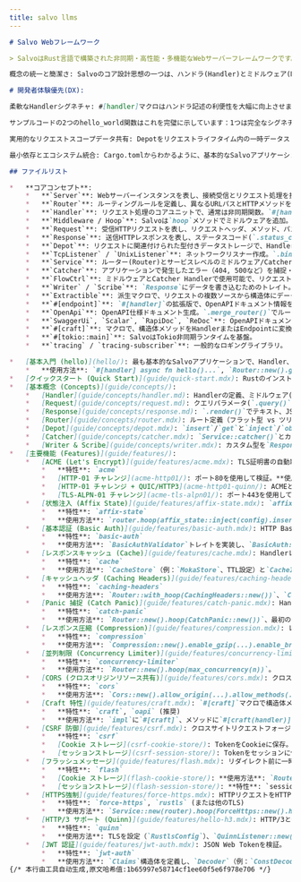 ```yaml
---
title: salvo llms
---
```


```markdown
# Salvo Webフレームワーク

> SalvoはRust言語で構築された非同期・高性能・多機能なWebサーバーフレームワークです。シンプルでモジュール化された設計により、使いやすく拡張性に優れ、強力なルーティング、ミドルウェア(Hoop)、データ抽出、WebSocket、TLS(OpenSSL/Rustls証明書のホットリロード対応)、HTTP/3、ACME証明書自動管理、複数のリバースプロキシ戦略、リクエストタイムアウト制御、カスタムエラー処理(Catcher)、OpenAPIサポートなどの機能を提供します。

概念の統一と簡潔さ: Salvoのコア設計思想の一つは、ハンドラ(Handler)とミドルウェア(Middleware)を統一することです。これらは本質的にHandlerトレイトの実装であり、リクエスト(Request)の処理とレスポンス(Response)の変更を担当します。この統一により学習すべき概念が減り、フレームワークの理解と使用が容易になります。ミドルウェアは特定のルーティングメソッド（hoopなど）で適用されます。

# 開発者体験優先(DX):

柔軟なHandlerシグネチャ: #[handler]マクロはハンドラ記述の利便性を大幅に向上させます。開発者はパラメータの完全なリストや固定順序を気にする必要がなく、実際に必要なパラメータ（例: &mut Request, &mut Depot, &mut Response）だけを関数シグネチャで宣言できます。使用しないパラメータは省略可能で、順序も自由です。これによりコードが簡素化され、ビジネスロジックに集中できます。

サンプルコードの2つのhello_world関数はこれを完璧に示しています：1つは完全なシグネチャを使用（未使用パラメータに_を付加）、もう1つは必須の&mut Responseのみを保持しています。

実用的なリクエストスコープデータ共有: Depotをリクエストライフタイム内の一時データストレージとして提供。ミドルウェアとハンドラはDepotを通じて情報を共有できます（例：認証ミドルウェアがユーザー情報を保存、後続ハンドラが読み取り）。

最小依存とエコシステム統合: Cargo.tomlからわかるように、基本的なSalvoアプリケーションのコア依存は少なく、tokio（非同期ランタイム）やtracing（ログ/トレース）など成熟したエコシステムライブラリに依存し、車輪の再発明を避けています。

## ファイルリスト

*   **コアコンセプト**:
    *   **`Server`**: Webサーバーインスタンスを表し、接続受信とリクエスト処理を担当。
    *   **`Router`**: ルーティングルールを定義し、異なるURLパスとHTTPメソッドを対応する処理ロジック(Handler)にマッピング。パスパラメータ(`{name}`や`{id:num}`)、ワイルドカード(`{*rest}`, `{**rest}`)、`.host()`や`.filter_fn()`による複雑なマッチングをサポート。`.push()`で子ルート追加、`.then()`で条件付きルーティング。
    *   **`Handler`**: リクエスト処理のコアユニットで、通常は非同期関数。`#[handler]`マクロで関数をHandlerに変換でき、パラメータ(`Request`, `Depot`, `Response`, `FlowCtrl`)の省略や並べ替えが可能。Handlerはミドルウェアやエラーハンドラとしても機能。`Writer`や`Scribe`を実装した型、または`Result<T, E>`（TとEが`Writer`を実装）を直接返せます。
    *   **`Middleware / Hoop`**: Salvoは`hoop`メソッドでミドルウェアを追加。ミドルウェアは最終Handlerにリクエストが到達する前、またはクライアントにレスポンスが返される前に実行されるロジックユニット。
    *   **`Request`**: 受信HTTPリクエストを表し、リクエストヘッダ、メソッド、パス、クエリパラメータ、リクエストボディなどを含む。`.parse_*()`や`.extract()`で強力な型構造にデータを解析。`.file()`と`.files()`でファイルアップロード処理。`.remote_addr()`でクライアントアドレス取得。
    *   **`Response`**: 送信HTTPレスポンスを表し、ステータスコード(`.status_code()`)、レスポンスヘッダ(`.headers_mut()`, `.add_header()`)、レスポンスボディなどを設定。`.render()`でレスポンスボディ（テキスト、HTML、JSON、リダイレクトなど）を簡単に設定可能。`.channel()`でストリーミングレスポンス機能を提供。
    *   **`Depot`**: リクエストに関連付けられた型付きデータストレージで、Handler間やミドルウェア間でデータ共有。`.insert("key", value)`/`.get::<T>("key")`または`.inject(value)`/`.obtain::<T>()`を使用。
    *   **`TcpListener` / `UnixListener`**: ネットワークリスナー作成。`.bind().await`で`Acceptor`を返す。`.rustls()`, `.openssl()`, `.native_tls()`でTLS設定追加、`.acme()`で自動証明書管理有効化、`.quinn()`でQUIC/HTTP3有効化可能。`.join()`で複数リスナーを結合。
    *   **`Service`**: ルーター(Router)とサービスレベルのミドルウェア/Catchersの組み合わせ。`Service::new(router)`。
    *   **`Catcher`**: アプリケーションで発生したエラー（404, 500など）を捕捉・処理。`Service::catcher()`で追加。`hoop`を追加して処理ロジックをカスタマイズ可能。
    *   **`FlowCtrl`**: ミドルウェアとCatcher Handlerで使用可能で、リクエスト処理フローを制御（例：`ctrl.skip_rest()`）。
    *   **`Writer` / `Scribe`**: `Response`にデータを書き込むためのトレイト。
    *   **`Extractible`**: 派生マクロで、リクエストの複数ソースから構造体にデータを自動抽出。
    *   **`#[endpoint]`**: `#[handler]`の拡張版で、OpenAPIドキュメント情報を自動生成。
    *   **`OpenApi`**: OpenAPI仕様ドキュメント生成。`.merge_router()`でルート情報収集。`.into_router()`でJSON仕様を提供するルート作成。
    *   **`SwaggerUi`, `Scalar`, `RapiDoc`, `ReDoc`**: OpenAPIドキュメントのインタラクティブUIを提供。
    *   **`#[craft]`**: マクロで、構造体メソッドをHandlerまたはEndpointに変換し、ステートフルな処理ロジックを簡素化。
    *   **`#[tokio::main]`**: SalvoはTokio非同期ランタイムを基盤。
    *   **`tracing` / `tracing-subscriber`**: 一般的なロギングライブラリ。

*   [基本入門 (hello)](hello/): 最も基本的なSalvoアプリケーションで、Handler、Router、サーバー起動を展示。
    *   **使用方法**: `#[handler] async fn hello()...`, `Router::new().get(hello)`, `Server::new(acceptor).serve(router)`。
*   [クイックスタート (Quick Start)](guide/quick-start.mdx): Rustのインストール方法、最初のSalvoプロジェクト作成、`#[handler]`マクロの使い方、HTTP/3サンプル、Salvo CLIツールのガイド。
*   [基本概念 (Concepts)](guide/concepts/):
    *   [Handler](guide/concepts/handler.md): Handlerの定義、ミドルウェア(hoop)と目標(goal)としての使用法、`#[handler]`マクロの詳細説明、エラー処理(`Result<T: Writer, E: Writer>`)。
    *   [Request](guide/concepts/request.md): クエリパラメータ(`.query()`)、フォームデータ(`.form()`)、JSONデータ(`.parse_json()`)、パスパラメータ(`.param()`)、Header(`.header()`)などの取得。`Extractible`マクロと組み込み抽出器(`JsonBody`, `FormBody`, `QueryParam`など)による自動データ抽出の紹介。
    *   [Response](guide/concepts/response.md): `.render()`でテキスト、JSON、HTMLを書き込み；ステータスコード設定(`.status_code()`)；リダイレクト実行(`Redirect::found()`)。
    *   [Router](guide/concepts/router.mdx): ルート定義（フラット型 vs ツリー型）、パスマッチ（静的、パラメータ`{id}`、数値`{id:num}`、正規表現`{id:regex}`、ワイルドカード`{*rest}`, `{**rest}`）、フィルター(`.filter()`, `.filter_fn()`)、ミドルウェア(`.hoop()`)、条件付きルーティング(`.then()`)。
    *   [Depot](guide/concepts/depot.mdx): `insert`/`get`と`inject`/`obtain`を使用してリクエスト処理中にデータを共有。
    *   [Catcher](guide/concepts/catcher.mdx): `Service::catcher()`とカスタムHandlerでエラー（404など）を処理。
    *   [Writer & Scribe](guide/concepts/writer.mdx): カスタム型を`Response`に書き込む方法を定義するトレイト。
*   [主要機能 (Features)](guide/features/):
    *   [ACME (Let's Encrypt)](guide/features/acme.mdx): TLS証明書の自動取得と更新。
        *   **特性**: `acme`
        *   [HTTP-01 チャレンジ](acme-http01/): ポート80を使用して検証。**使用方法**: `TcpListener::new(...):443.acme().cache_path(...).add_domain(...).http01_challenge(&mut router).join(TcpListener::new(...):80).bind()`.
        *   [HTTP-01 チャレンジ + QUIC/HTTP3](acme-http01-quinn/): ACMEとHTTP3を同時有効化。**使用方法**: `http01_challenge`の後に`.quinn("0.0.0.0:443")`を追加。
        *   [TLS-ALPN-01 チャレンジ](acme-tls-alpn01/): ポート443を使用して検証、ポート80のリスニング不要。**使用方法**: `TcpListener::new(...):443.acme().cache_path(...).add_domain(...).bind()` (デフォルトでTLS-ALPN-01を使用)。
    *   [状態注入 (Affix State)](guide/features/affix-state.mdx): `affix_state::inject()`と`affix_state::insert()`ミドルウェアで`Depot`に共有データを注入。
        *   **特性**: `affix-state`
        *   **使用方法**: `router.hoop(affix_state::inject(config).insert("key", value))`、Handler内で`depot.obtain::<Config>()`または`depot.get::<T>("key")`。
    *   [基本認証 (Basic Auth)](guide/features/basic-auth.mdx): HTTP Basic Authを実装。
        *   **特性**: `basic-auth`
        *   **使用方法**: `BasicAuthValidator`トレイトを実装し、`BasicAuth::new(validator)`ミドルウェアを作成して`hoop()`で追加。
    *   [レスポンスキャッシュ (Cache)](guide/features/cache.mdx): Handlerレスポンスをキャッシュ。
        *   **特性**: `cache`
        *   **使用方法**: `CacheStore`（例：`MokaStore`、TTL設定）と`CacheIssuer`（例：`RequestIssuer`）を設定し、`Cache::new(store, issuer)`ミドルウェアを作成して`hoop()`で追加。
    *   [キャッシュヘッダ (Caching Headers)](guide/features/caching-headers.mdx): `ETag`と`Cache-Control`ヘッダを自動追加。
        *   **特性**: `caching-headers`
        *   **使用方法**: `Router::with_hoop(CachingHeaders::new())`、`Compression`の前に配置するのが望ましい。
    *   [Panic 捕捉 (Catch Panic)](guide/features/catch-panic.mdx): Handler panicによるサーバークラッシュを防止。
        *   **特性**: `catch-panic`
        *   **使用方法**: `Router::new().hoop(CatchPanic::new())`、最初のミドルウェアとして推奨。
    *   [レスポンス圧縮 (Compression)](guide/features/compression.mdx): レスポンスボディを圧縮（gzip, brotli, zstd）。
        *   **特性**: `compression`
        *   **使用方法**: `Compression::new().enable_gzip(...).enable_brotli(...).hoop(middleware)`.
    *   [並列制限 (Concurrency Limiter)](guide/features/concurrency-limiter.mdx): 同時処理リクエスト数を制限。
        *   **特性**: `concurrency-limiter`
        *   **使用方法**: `Router::new().hoop(max_concurrency(n))`。
    *   [CORS (クロスオリジンリソース共有)](guide/features/cors.mdx): クロスドメインリクエストポリシーを設定。
        *   **特性**: `cors`
        *   **使用方法**: `Cors::new().allow_origin(...).allow_methods(...).into_handler()`を設定し、`Service`に追加（通常`hoop`を使用）。
    *   [Craft 特性](guide/features/craft.mdx): `#[craft]`マクロで構造体メソッドをHandlerまたはEndpointに変換。
        *   **特性**: `craft`, `oapi` (推奨)
        *   **使用方法**: `impl`に`#[craft]`、メソッドに`#[craft(handler)]`または`#[craft(endpoint)]`。ルーティングで`opts.method_name()`または`Struct::method_name()`を呼び出し。
    *   [CSRF 防御](guide/features/csrf.mdx): クロスサイトリクエストフォージェリ攻撃を防止。
        *   **特性**: `csrf`
        *   [Cookie ストレージ](csrf-cookie-store/): TokenをCookieに保存。**使用方法**: `Finder`（例：`FormFinder`）と`Store`（例：`bcrypt_cookie_csrf(finder)`）を設定、`hoop()`でミドルウェア追加、`depot.csrf_token()`でtoken取得。
        *   [セッションストレージ](csrf-session-store/): Tokenをセッションに保存。**特性**: `session`。**使用方法**: CookieStoreと同様だが、先に`SessionHandler`を追加し、`bcrypt_session_csrf(finder)`などを使用。
    *   [フラッシュメッセージ](guide/features/flash.mdx): リダイレクト前に一時メッセージを保存。
        *   **特性**: `flash`
        *   [Cookie ストレージ](flash-cookie-store/): **使用方法**: `Router::new().hoop(CookieStore::new().into_handler())`。Handler内で`depot.outgoing_flash_mut().info(...)`で設定、`depot.incoming_flash()`で読み取り。
        *   [セッションストレージ](flash-session-store/): **特性**: `session`。**使用方法**: 先に`SessionHandler`を追加し、`hoop(SessionStore::new().into_handler())`。
    *   [HTTPS強制](guide/features/force-https.mdx): HTTPリクエストをHTTPSにリダイレクト。
        *   **特性**: `force-https`, `rustls` (または他のTLS)
        *   **使用方法**: `Service::new(router).hoop(ForceHttps::new().https_port(443))`。通常HTTPとHTTPSポートを同時にリスニングする必要あり。
    *   [HTTP/3 サポート (Quinn)](guide/features/hello-h3.mdx): HTTP/3とQUICを有効化。
        *   **特性**: `quinn`
        *   **使用方法**: TLSを設定（`RustlsConfig`）、`QuinnListener::new(quinn_config, addr).join(tcp_listener).bind()`を使用。
    *   [JWT 認証](guide/features/jwt-auth.mdx): JSON Web Tokenを検証。
        *   **特性**: `jwt-auth`
        *   **使用方法**: `Claims`構造体を定義し、`Decoder`（例：`ConstDecoder`, `OidcDecoder`）を作成、`JwtAuth::
{/* 本行由工具自动生成,原文哈希值:1b65997e58714cf1ee60f5e6f978e706 */}